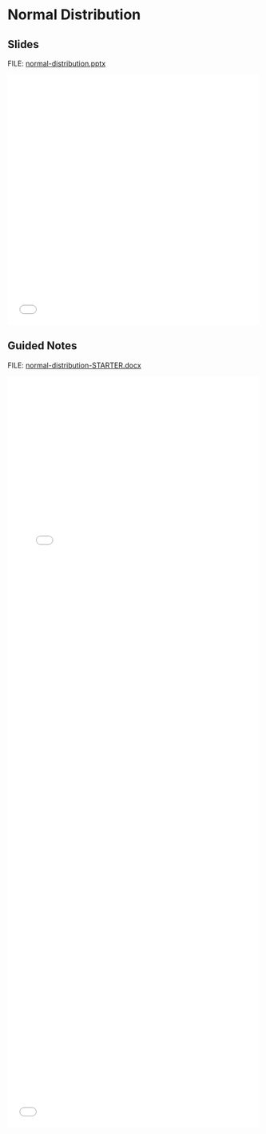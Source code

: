 # Normal Distribution {.unnumbered}

## Slides

FILE: [normal-distribution.pptx](https://github.com/coltongearhart/math125/blob/main/stats/normal-distribution.pptx)

<embed src="stats/normal-distribution.pdf" type="application/pdf" width="100%" height="500px"></embed>

## Guided Notes

FILE: [normal-distribution-STARTER.docx](https://github.com/coltongearhart/math125/blob/main/stats/normal-distribution-STARTER.docx)

<embed src="stats/normal-distribution-COMPLETED.pdf" type="application/pdf" width="100%" height="1000px"></embed>

<embed src="stats/table-normal-distribution.pdf" type="application/pdf" width="100%" height="500px"></embed>

